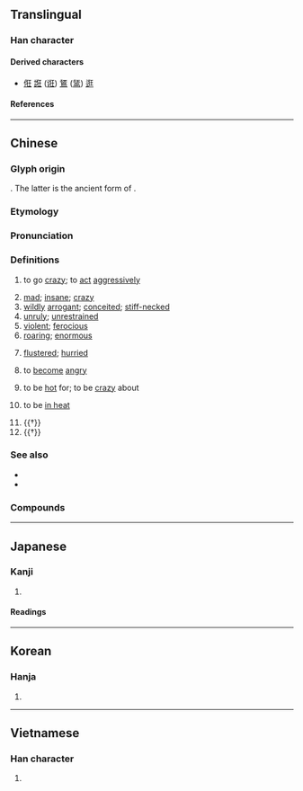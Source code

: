 {{character info/new}}
==Translingual==

===Han character===
{{Han char|rn=94|rad=犬|as=04|sn=7|four=41214|canj=KHMG|ids=⿰犭王}}

====Derived characters====
* [[俇]] [[誑]] ([[诳]]) [[鵟]] ([[𫛭]]) [[逛]]

====References====
{{Han ref|kx=0707.200|dkj=20287|dj=1120.030|hdz=21334.040|uh=72C2}}

----

==Chinese==
{{zh-forms}}

===Glyph origin===
{{Han etym}}
{{Han compound|犬|alt1=犭|㞷|ls=psc|c1=s|c2=p|t1=dog}}. The latter is the ancient form of {{och-l|往|to go}}.

===Etymology===

===Pronunciation===
{{zh-pron
|m=kuáng
|m-s=
|c=kwong4,kong4
|c-t=
|g=
|h=pfs=khòng
|j=
|mb=kuǎng
|md=guòng
|mn=kông/qz:kn̂g
|mn_note=kông - literary; kn̂g - vernacular
|mn-t=kuang5
|w=3guaan
|x=
|mc=y
|oc=y
|ma=y
|cat=v,a
}}

===Definitions===
{{zh-hanzi}}

# {{lb|zh|of dog}} to go [[crazy]]; to [[act]] [[aggressively]]
# [[mad]]; [[insane]]; [[crazy]]
# [[wildly]] [[arrogant]]; [[conceited]]; [[stiff-necked]]
# [[unruly]]; [[unrestrained]]
# [[violent]]; [[ferocious]]
# [[roaring]]; [[enormous]]
# {{lb|zh|Min Nan}} [[flustered]]; [[hurried]]
# {{lb|zh|Min Dong}} to [[become]] [[angry]]
# {{lb|zh|Min Nan}} to be [[hot]] for; to be [[crazy]] about
# {{lb|zh|Min Nan|of animal}} to be [[in heat]]
# {{†}} {{zh-original|誑|to [[cheat]]; to [[deceive]]}}
# {{†}} {{zh-alt-form|往|to [[go]] to}}

===See also===
* {{zh-l|癲}}
* {{zh-l|瘋}}

===Compounds===
{{zh-der|佯狂|力挽狂瀾|喪心病狂|大喜若狂|如痴如狂|如醉如狂|孟浪輕狂|工作狂|張狂|抓狂|放狂乖|暴露狂|楚狂|欣喜若狂|歡喜若狂|歡欣若狂|浪蝶狂蜂|清狂|狂三詐四|狂且|狂乖|狂亂|狂人|狂傲|狂吟老監|狂吠|狂哮|狂喜|狂嗥|狂嘯|狂士|狂夫|狂奔|狂奴故態|狂妄|狂妄自大|狂嫖濫賭|狂客|狂徒|狂恣|狂悖|狂想|狂想曲|狂態|狂放|狂暴|狂朋怪友|狂歌|狂歡|狂氣|狂潮|狂濤巨浪|狂濤駭浪|狂瀉|狂瀾|狂熱|狂熱分子|狂犬病|狂狷|狂生|狂疾|狂相|狂瞽|狂童|狂笑|狂簡|狂花病葉|狂草|狂華|狂蕩|狂藥|狂蜂浪蝶|狂言|狂誕|狂賊|狂跌|狂迷|狂野|狂風|狂風大作|狂風大浪|狂風暴雨|狂風烈日|狂風駭浪|狂風驟雨|狂飆|狂飲|狂魂怨鬼|猖狂|猖猖狂狂|獝狂|疏狂|痴狂|瘋狂|癲狂|發狂|眼狂心熱|舉國若狂|色情狂|荒狂|虐待狂|被虐待狂|被髮佯狂|被髮陽狂|解髮佯狂|言狂意妄|賣狂|躁狂|躍躍狂徒|輕狂|輕狂百勢|醉舞狂歌|醒狂|陽狂|陽狂自免|驕矜狂妄|驟雨狂風|高陽狂客}}


{{zh-cat|Intermediate}}

----

==Japanese==

===Kanji===
{{ja-kanji|grade=c|rs=犬04}}

# {{defn|lang=ja|sort=犬04}}

====Readings====
{{ja-readings
|goon=ごう
|kanon=きょう
|kun=くる-う, くる-おし.い, きちがい
}}

----

==Korean==

===Hanja===
{{ko-hanja|hangeul=광|eumhun=|rv=gwang|mr=kwang|y=kwang}}

# {{defn|lang=ko|sort=犬04}}

----

==Vietnamese==

===Han character===
{{vi-hantu|[[cuồng]]|rs=犬04}}

# {{defn|lang=vi|sort=犬04}}